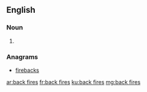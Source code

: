 ==English==

===Noun===
{{head|en}}

# {{plural of|back fire}}

===Anagrams===
* [[firebacks#English|firebacks]]

[[ar:back fires]]
[[fr:back fires]]
[[ku:back fires]]
[[mg:back fires]]